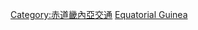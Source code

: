 {{Commonscat|Airports in Equatorial Guinea}}

[[Category:赤道畿內亞交通|Category:赤道畿內亞交通]]
[[Category:非洲各国航空|Equatorial Guinea]]